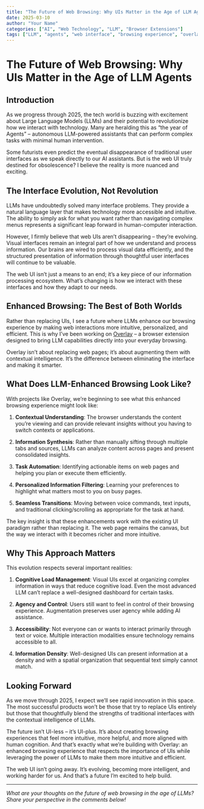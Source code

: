 ```yaml
---
title: "The Future of Web Browsing: Why UIs Matter in the Age of LLM Agents"
date: 2025-03-10
author: "Your Name"
categories: ["AI", "Web Technology", "LLM", "Browser Extensions"]
tags: ["LLM", "agents", "web interface", "browsing experience", "overlay"]
---
```


# The Future of Web Browsing: Why UIs Matter in the Age of LLM Agents

## Introduction

As we progress through 2025, the tech world is buzzing with excitement about Large Language Models (LLMs) and their potential to revolutionize how we interact with technology. Many are heralding this as "the year of Agents" – autonomous LLM-powered assistants that can perform complex tasks with minimal human intervention. 

Some futurists even predict the eventual disappearance of traditional user interfaces as we speak directly to our AI assistants. But is the web UI truly destined for obsolescence? I believe the reality is more nuanced and exciting.

## The Interface Evolution, Not Revolution

LLMs have undoubtedly solved many interface problems. They provide a natural language layer that makes technology more accessible and intuitive. The ability to simply ask for what you want rather than navigating complex menus represents a significant leap forward in human-computer interaction.

However, I firmly believe that web UIs aren't disappearing – they're evolving. Visual interfaces remain an integral part of how we understand and process information. Our brains are wired to process visual data efficiently, and the structured presentation of information through thoughtful user interfaces will continue to be valuable.

The web UI isn't just a means to an end; it's a key piece of our information processing ecosystem. What's changing is how we interact with these interfaces and how they adapt to our needs.

## Enhanced Browsing: The Best of Both Worlds

Rather than replacing UIs, I see a future where LLMs enhance our browsing experience by making web interactions more intuitive, personalized, and efficient. This is why I've been working on [Overlay](https://github.com/lsgrep/overlay) – a browser extension designed to bring LLM capabilities directly into your everyday browsing.

Overlay isn't about replacing web pages; it's about augmenting them with contextual intelligence. It's the difference between eliminating the interface and making it smarter.

## What Does LLM-Enhanced Browsing Look Like?

With projects like Overlay, we're beginning to see what this enhanced browsing experience might look like:

1. **Contextual Understanding**: The browser understands the content you're viewing and can provide relevant insights without you having to switch contexts or applications.

2. **Information Synthesis**: Rather than manually sifting through multiple tabs and sources, LLMs can analyze content across pages and present consolidated insights.

3. **Task Automation**: Identifying actionable items on web pages and helping you plan or execute them efficiently.

4. **Personalized Information Filtering**: Learning your preferences to highlight what matters most to you on busy pages.

5. **Seamless Transitions**: Moving between voice commands, text inputs, and traditional clicking/scrolling as appropriate for the task at hand.

The key insight is that these enhancements work *with* the existing UI paradigm rather than replacing it. The web page remains the canvas, but the way we interact with it becomes richer and more intuitive.

## Why This Approach Matters

This evolution respects several important realities:

1. **Cognitive Load Management**: Visual UIs excel at organizing complex information in ways that reduce cognitive load. Even the most advanced LLM can't replace a well-designed dashboard for certain tasks.

2. **Agency and Control**: Users still want to feel in control of their browsing experience. Augmentation preserves user agency while adding AI assistance.

3. **Accessibility**: Not everyone can or wants to interact primarily through text or voice. Multiple interaction modalities ensure technology remains accessible to all.

4. **Information Density**: Well-designed UIs can present information at a density and with a spatial organization that sequential text simply cannot match.

## Looking Forward

As we move through 2025, I expect we'll see rapid innovation in this space. The most successful products won't be those that try to replace UIs entirely but those that thoughtfully blend the strengths of traditional interfaces with the contextual intelligence of LLMs.

The future isn't UI-less – it's UI-plus. It's about creating browsing experiences that feel more intuitive, more helpful, and more aligned with human cognition. And that's exactly what we're building with Overlay: an enhanced browsing experience that respects the importance of UIs while leveraging the power of LLMs to make them more intuitive and efficient.

The web UI isn't going away. It's evolving, becoming more intelligent, and working harder for us. And that's a future I'm excited to help build.

---

*What are your thoughts on the future of web browsing in the age of LLMs? Share your perspective in the comments below!*
